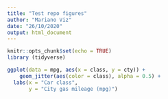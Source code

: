 ```yaml
---
title: "Test repo figures"
author: "Mariano Viz"
date: "26/10/2020"
output: html_document
---
```


```r
knitr::opts_chunk$set(echo = TRUE)
library (tidyverse)
```

```r
ggplot(data = mpg, aes(x = class, y = cty)) +
	geom_jitter(aes(color = class), alpha = 0.5) +
  labs(x = "Car class", 
       y = "City gas mileage (mpg)")

```

